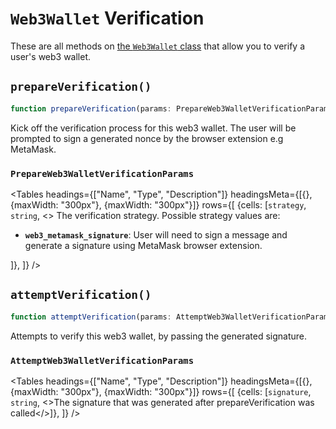 
# `Web3Wallet` Verification

These are all methods on [the `Web3Wallet` class](/reference-js/web3-wallet/web3-wallet) that allow you to verify a user's web3 wallet.

## `prepareVerification()`

```typescript
function prepareVerification(params: PrepareWeb3WalletVerificationParams): Promise<Web3Wallet>;
```

Kick off the verification process for this web3 wallet. The user will be prompted to sign a generated nonce by the browser extension e.g MetaMask.


### `PrepareWeb3WalletVerificationParams`

<Tables
  headings={["Name", "Type", "Description"]}
  headingsMeta={[{}, {maxWidth: "300px"}, {maxWidth: "300px"}]}
  rows={[
{cells: [<code>strategy</code>, <code>string</code>, <>
The verification strategy. Possible strategy values are:
<ul>
<li><strong><code>web3_metamask_signature</code></strong>: User will need to sign a message and generate a signature using MetaMask browser extension.</li>
</ul>
</>]},
  ]}
/>

## `attemptVerification()`

```typescript
function attemptVerification(params: AttemptWeb3WalletVerificationParams): Promise<Web3Wallet>;
```

Attempts to verify this web3 wallet, by passing the generated signature.

### `AttemptWeb3WalletVerificationParams`

<Tables
  headings={["Name", "Type", "Description"]}
  headingsMeta={[{}, {maxWidth: "300px"}, {maxWidth: "300px"}]}
  rows={[
{cells: [<code>signature</code>, <code>string</code>, <>The signature that was generated after prepareVerification was called</>]},
  ]}
/>
